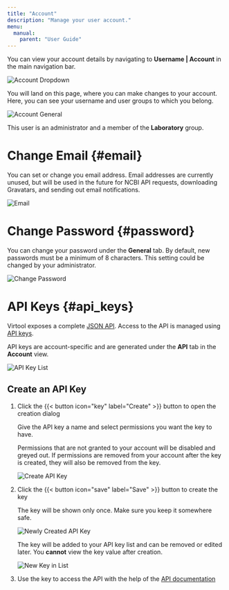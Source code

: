 ```yaml
---
title: "Account"
description: "Manage your user account."
menu:
  manual:
    parent: "User Guide"
---
```


You can view your account details by navigating to **Username | Account** in the main navigation bar.

![Account Dropdown](nav.png)

You will land on this page, where you can make changes to your account. Here, you can see your username and user groups to which you belong.

![Account General](general.png)

This user is an administrator and a member of the **Laboratory** group.

# Change Email {#email}

You can set or change you email address. Email addresses are currently unused, but will be used in the future for NCBI API requests, downloading Gravatars, and sending out email notifications.

![Email](email.png)

# Change Password {#password}

You can change your password under the **General** tab. By default, new passwords must be a minimum of 8 characters. This setting could be changed by your administrator.

![Change Password](password.png)

# API Keys {#api_keys}

Virtool exposes a complete [JSON API](/docs/developer/api/account/). Access to the API is managed using [API keys](/docs/developer/api/authentication/).

API keys are account-specific and are generated under the **API** tab in the **Account** view.

![API Key List](empty.png)

## Create an API Key

1. Click the {{< button icon="key" label="Create" >}} button to open the creation dialog

   Give the API key a name and select permissions you want the key to have.

   Permissions that are not granted to your account will be disabled and greyed out. If permissions are removed from your account after the key is created, they will also be removed from the key.

   ![Create API Key](filled.png)

2. Click the {{< button icon="save" label="Save" >}} button to create the key

   The key will be shown only once. Make sure you keep it somewhere safe.

   ![Newly Created API Key](new.png)

   The key will be added to your API key list and can be removed or edited later. You **cannot** view the key value after creation.

   ![New Key in List](list.png)

3. Use the key to access the API with the help of the [API documentation](/docs/developer/api)
